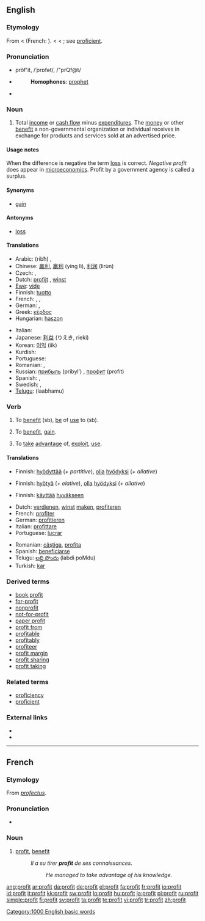 {{wikipedia}}
{{also|Profit}}
==English==

===Etymology===
From {{etyl|enm}} {{term|profit|lang=enm}} < {{etyl|fro}} {{term|profit|lang=fro}} (French: {{term|lang=fr|profit}}). < {{etyl|la}} {{term|profectus||advance, progress, growth, increase, profit}} < {{term|proficere||to go forward, advance, make progress, be profitable or useful}}; see [[proficient]].

===Pronunciation===
* prŏf'it, /ˈprɒfət/, /"prQf@t/
* {{audio|en-us-profit.ogg|Audio (US)}}
*: '''Homophones''': [[prophet]]
* {{rhymes|ɒfɪt}}

===Noun===
{{en-noun}}

#Total [[income]] or [[cash flow]] minus [[expenditure]]s. The [[money]] or other [[benefit]] a non-governmental organization or individual receives in exchange for products and services sold at an advertised price. 

====Usage notes====
When the difference is negative the term [[loss]] is correct.  ''Negative profit'' does appear in [[microeconomics]].
Profit by a government agency is called a surplus.

====Synonyms====
* [[gain]]

====Antonyms====
* [[loss]]

====Translations====
{{top}}
* Arabic: {{Arab|[[ربح]]}} (ribħ) {{m}}, {{Arab|[[مكسب]]}} {{IPAchar|(máksab)}} {{m}}
* Chinese: [[贏利]], [[赢利]] (yíng lì), [[利润]] (lìrùn)
* Czech: {{t-|cs|zisk|m}}, {{t-|cs|prospěch|m}}
* Dutch: [[profijt]] {{n}}, [[winst]] {{f}}
* [[Ewe]]: [[viɖe]]
* Finnish: [[tuotto]]
* French: {{t+|fr|profit|m}}, {{t+|fr|gain|m}}, {{t+|fr|bénéfice|m}}
* German: {{t+|de|Gewinn|m}}, {{t+|de|Profit|m}}
* Greek: [[κέρδος]] {{n}}
* Hungarian: [[haszon]]
{{mid}}
* Italian: {{t+|it|profitto|m}}
* Japanese: [[利益]] (りえき, rieki)
* Korean: [[이익]] (iik)
* Kurdish: {{ku-Arab|[[قازانج]]}}
* Portuguese: {{t+|pt|lucro|m}}
* Romanian: {{t+|ro|câştig|n}}, {{t-|ro|profit|f}}
* Russian: [[прибыль]] (príbyl’) {{f}}, [[профит]] (profít) {{m}}
* Spanish: {{t-|es|ganancia|f}}, {{t-|es|beneficio|f}}
* Swedish: {{t+|sv|vinst}}, {{t|sv|förtjänst}}
* [[Telugu]]: {{t|te|లాభము|sc=Telu}} (laabhamu)
{{bottom}}

===Verb===
{{en-verb}}

# {{transitive}} To [[benefit]] (sb), [[be]] of [[use]] to (sb).
# {{context|intransitive|construed with '''from'''}} To [[benefit]], [[gain]].
# {{context|intransitive|construed with '''from'''}} To [[take]] [[advantage]] of, [[exploit]], [[use]].

====Translations====
{{trans-top|To benefit, be of use to}}
* Finnish: [[hyödyttää]] (''+ partitive''), [[olla#Finnish|olla]] [[hyöty|hyödyksi]] (''+ allative'')
{{trans-mid}}
{{trans-bottom}}

{{trans-top|To benefit, gain}}
* Finnish: [[hyötyä]] (''+ elative''), [[olla#Finnish|olla]] [[hyöty|hyödyksi]] (''+ allative'')
{{trans-mid}}
{{trans-bottom}}

{{trans-top|To take advantage of, exploit, use}}
* Finnish: [[käyttää]] [[hyvä|hyväkse]][[-en#Finnish|en]]
{{trans-mid}}
{{trans-bottom}}

{{checktrans-top}}
* Dutch: [[verdienen]], [[winst]] [[maken]], [[profiteren]]
* French: [[profiter]]
* German: [[profitieren]]
* Italian: [[profittare]]
* Portuguese: [[lucrar]]
{{trans-mid}}
* Romanian: [[câştiga]], [[profita]]
* Spanish: [[beneficiarse]]
* Telugu: [[లబ్ది పొందు]] (labdi poMdu)
* Turkish: [[kar]]
{{trans-bottom}}

===Derived terms===
* [[book profit]]
* [[for-profit]]
* [[nonprofit]]
* [[not-for-profit]]
* [[paper profit]]
* [[profit from]]
* [[profitable]]
* [[profitably]]
* [[profiteer]]
* [[profit margin]]
* [[profit sharing]]
* [[profit taking]]

===Related terms===
* [[proficiency]]
* [[proficient]]

===External links===
* {{R:Webster 1913}}
* {{R:Century 1911}}

[[Category:1000 English basic words]]

----

==French==

===Etymology===
From {{etyl|la}} ''[[profectus]]''.

===Pronunciation===
* {{audio|Fr-profit.ogg|audio}}

===Noun===
{{fr-noun|m}}

# [[#Noun|profit]], [[benefit]]
#: ''Il a su tirer '''profit''' de ses connaissances.''
#:: ''He managed to take advantage of his knowledge.''

[[ang:profit]]
[[ar:profit]]
[[da:profit]]
[[de:profit]]
[[el:profit]]
[[fa:profit]]
[[fr:profit]]
[[io:profit]]
[[id:profit]]
[[it:profit]]
[[kk:profit]]
[[sw:profit]]
[[lo:profit]]
[[hu:profit]]
[[ja:profit]]
[[pl:profit]]
[[ru:profit]]
[[simple:profit]]
[[fi:profit]]
[[sv:profit]]
[[ta:profit]]
[[te:profit]]
[[vi:profit]]
[[tr:profit]]
[[zh:profit]]